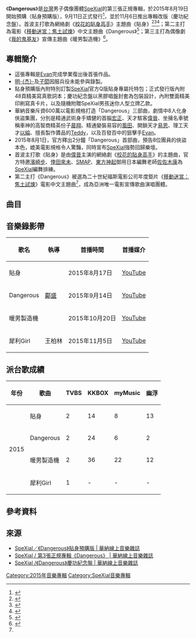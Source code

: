 {{copyedit|time=2018-11-13T11:12:27+00:00}}
{{external links|time=2018-11-13T11:12:27+00:00}}
{{Album infobox | <!-- See Wikipedia:WikiProject_Albums -->
|  Name        = Dangerous
|  Type        = [[專輯|專輯]]
|  Artist      = [[SpeXial|SpeXial]]
|  Cover       = dangerous_preorder.jpg
|  Released    = 2015年8月19日（貼身預購版）<ref>{{Cite web |url=http://www.yesasia.com/global/dangerous-cd-spexial%E5%AE%98%E6%96%B9q%E7%89%88%E8%B2%BC%E8%BA%AB%E5%B0%88%E5%B1%AC%E6%89%98%E7%89%B9%E5%8C%85-%E8%B2%BC%E8%BA%AB%E9%A0%90%E8%B3%BC%E7%89%88/1044946448-0-0-0-zh_TW/info.html |title=YESASIA : Dangerous 鐳射唱片 - SpeXial, 華納國際音樂股份有限公司 - 國語音樂 |accessdate=2020-09-25 |archive-date=2016-03-04 |archive-url=https://web.archive.org/web/20160304111317/http://www.yesasia.com/global/dangerous-cd-spexial%E5%AE%98%E6%96%B9q%E7%89%88%E8%B2%BC%E8%BA%AB%E5%B0%88%E5%B1%AC%E6%89%98%E7%89%B9%E5%8C%85-%E8%B2%BC%E8%BA%AB%E9%A0%90%E8%B3%BC%E7%89%88/1044946448-0-0-0-zh_TW/info.html |dead-url=no }}</ref><br/>2015年9月11日（正式發行版）<br/>2015年11月6日（慶功紀念盤）
|  Recorded    = 2015年
|  Genre       = [[國語流行音樂|國語流行音樂]]
|  Length      = 33:32
|  Label       = [[華納唱片_(台灣)|華納唱片 (台灣)]]
|  Last album  = [[Love_Killah|Love Killah]]<br/>（2015年）
|  This album  =  '''Dangerous''' <br />（2015年）
|  Next album  = [[Boyz_On_Fire_(專輯)|Boyz On Fire]]<br/>（2016年）
| Misc=
}}

《'''Dangerous'''》是[[台灣|台灣]]男子偶像團體[[SpeXial|SpeXial]]的第三張正規專輯，於2015年8月19日開始預購（貼身預購版），9月11日正式發行<ref>{{cite web|url=http://am1470.com/hot_topics_detail.php?i=2315&year=2015&month=8|title=SpeXial 9月發行新專輯 砸600萬拍微電影 搶先看!|3=|publisher=加拿大中文電台|date=2015-08-19|accessdate=2018-11-13|archive-date=2018-06-27|archive-url=https://web.archive.org/web/20180627202327/http://am1470.com/hot_topics_detail.php?i=2315&year=2015&month=8|dead-url=no}}</ref>，並於11月6日推出專輯改版（慶功紀念盤）。首波主打歌為網絡劇《[[校花的貼身高手|校花的貼身高手]]》主題曲《貼身》<ref>{{Cite web|title=SpeXial第二波主打发布 超洗脑低音舞曲充满危险魅力_音乐频道_凤凰网|url=http://yue.ifeng.com/a/20150909/39749793_0.shtml|access-date=2021-07-10|work=yue.ifeng.com|archive-date=2021-07-11|archive-url=https://web.archive.org/web/20210711144845/http://yue.ifeng.com/a/20150909/39749793_0.shtml|dead-url=no}}</ref><ref>{{Cite web|title=SpeXial全新大碟 8.15献艺澳门爱玩音乐演唱会|url=https://www.163.com/ent/article/B0OD0FM3000333J5.html|access-date=2021-07-10|date=2015-08-11|last=网易|work=www.163.com|archive-date=2021-07-10|archive-url=https://web.archive.org/web/20210710160555/https://www.163.com/ent/article/B0OD0FM3000333J5.html|dead-url=no}}</ref><ref>{{Cite web|title=SpeXial敬礼舞席卷全台 或成下一个骑马舞|url=https://ent.sina.cn/star/tv/2015-08-18/detail-ifxfxrav2763623.d.html|access-date=2021-07-10|date=2015-08-18|last=sina_mobile|work=ent.sina.cn|archive-date=2021-07-11|archive-url=https://web.archive.org/web/20210711025922/https://ent.sina.cn/star/tv/2015-08-18/detail-ifxfxrav2763623.d.html|dead-url=no}}</ref>；第二主打為電影《[[移動迷宮：焦土試煉|移動迷宮：焦土試煉]]》中文主題曲《Dangerous》<ref name="sx">{{cite web|url=http://m.nownews.com/n/2015/09/01/1800910|title=SpeXial助陣《移動迷宮2》 主題曲MV藏亮點|3=|publisher=NOWnews 今日新聞|date=2015-09-01|access-date=2018-11-13|archive-url=https://web.archive.org/web/20160813181442/http://m.nownews.com/n/2015/09/01/1800910|archive-date=2016-08-13|dead-url=yes}}</ref>；第三主打為偶像劇《[[我的鬼基友|我的鬼基友]]》宣傳主題曲《暖男製造機》<ref>{{cite web|url=http://www.chinatimes.com/realtimenews/20151001004670-260404|title=SpeXial為張睿家、劉以豪 量身打造〈暖男製造機〉|3=|publisher=中時電子報|date=2015-10-01|accessdate=2018-11-13|archive-date=2016-08-29|archive-url=https://web.archive.org/web/20160829000833/http://www.chinatimes.com/realtimenews/20151001004670-260404|dead-url=no}}</ref>。

==專輯簡介==
*這張專輯是[[馬振桓|Evan]]完成學業復出後首張作品。
*[[許明杰|明-{杰}-]]及[[林子閎|子閎]]因服兵役未能參與錄製。
*貼身預購版內附特別訂製[[SpeXial|SpeXial]]官方Q版貼身專屬托特包；正式發行版內附48頁精美寫真歌詞本；慶功紀念盤以黑膠唱盤封套為包裝設計，內附雙面精美印刷寫真卡片，以及隨機附贈SpeXial男孩迷你人型立牌乙款。
*華納音樂斥資600萬以電影規格打造「Dangerous」三部曲，劇情中8人化身俠盜集團，分別是精通武術身手矯健的首腦[[羅弘証|宏正]]、天才駭客[[黃偉晉|偉晉]]、坐擁名車號稱車神的高智商精英份子[[連晨翔|晨翔]]、精通變裝易容的[[風田|風田]]、開鎖天才[[易柏辰|易恩]]、理工天才[[王以綸|以綸]]、擅長製作贗品的[[陳向熙|Teddy]]，以及百發百中的狙擊手[[馬振桓|Evan]]。
*2015年8月1日，官方釋出2分鐘「Dangerous」首部曲，預告8位團員的俠盜本色，媲美電影規格令人驚豔，同時宣布[[SpeXial|SpeXial]]強勢回歸樂壇。
*首波主打歌《貼身》是由[[黃偉晉|偉晉]]主演的網絡劇《[[校花的貼身高手|校花的貼身高手]]》的主題曲，官方特邀[[濱崎步|濱崎步]]、[[倖田來未|倖田來未]]、[[SMAP|SMAP]]、[[東方神起|東方神起]]御用日本編舞老師[[佐佐木康|佐佐木康]]為[[SpeXial|SpeXial]]編舞排練。
*第二主打《Dangerous》被選為二十世紀福斯電影公司年度鉅片《[[移動迷宮：焦土試煉|移動迷宮：焦土試煉]]》電影中文主題曲<ref name="sx"/>，成為亞洲唯一電影宣傳歌曲演唱團體。

==曲目==
{{Tracklist
| total_length = 33:32

| title1 = 貼身<br/>Love Guardian
| note1 = 
| longnote1 = 第一主打
| music1 = [[黃柏勳|黃柏勳]]<br/>[[戴陽|戴陽]]
| lyrics1 = [[黃柏勳|黃柏勳]]<br/>[[張活寧|張活寧]]<br/>[[馮家瑞|Jerry Feng]] 
| arranger1 = [[戴陽|戴陽]]
| producer1 = 
| length1 = 3:10

| title2 = Dangerous
| note2 = 
| longnote2 = 第二主打
| music2 = [[Katerina_Bramley|Katerina Bramley]]<br/>[[Michael_Conn|Michael Conn]]<br/>[[Robert_Hanna|Robert Hanna]]
| lyrics2 = [[馮家瑞|Jerry Feng]]
| arranger2 = [[Michael_Conn|Michael Conn]]
| producer2 = 
| length2 = 3:14

| title3 = Jam
| music3 = [[Nicklas_Eklund|Nicklas Eklund]]<br/>[[Mattias_Olofsson|Mattias Olofsson]]
| lyrics3 = [[馮家瑞|Jerry Feng]]
| arranger3 = 
| producer3 = 
| length3 = 3:25

| title4 = Bad Bad Boy
| music4 = [[紀佳松|紀佳松]]
| lyrics4 = [[吳易緯|吳易緯]]<br/>[[紀佳松|紀佳松]]<br/>RAP詞：
[[以綸|SpeXial-以綸]]
| arranger4 = [[紀佳松|紀佳松]]
| producer4 = 
| length4 = 3:25

| title5 = 有事嗎<br/>Are You OK?
| music5 = [[孔令奇|孔令奇]]<br/>[[Jae_Chong|Jae Chong]]
| lyrics5 = [[黃柏勳|黃柏勳]]<br/>[[馮家瑞|Jerry Feng]]
| arranger5 = [[紀佳松|紀佳松]]
| producer5 = [[紀佳松|紀佳松]]
| length5 = 3:27

| title6 = 攤牌<br/>Showdown
| music6 =  [[JerryC|JerryC]]<br/>[[周定緯|周定緯]]
| lyrics6 = [[馮家瑞|Jerry Feng]]
| arranger6 = 
| producer6 = 
| length6 = 3:36

| title7 = 暖男製造機<br/>The Sweet Boys
| note7 = 
| longnote7 = 《[[我的鬼基友|我的鬼基友]]》宣傳主題曲。
| music7 = [[都智文|都智文]]
| lyrics7 = [[馮家瑞|Jerry Feng]]
| arranger7 = 
| producer7 = 
| length7 = 3:23

| title8 = 兩個人的博愛特區<br/>My Lucky Star
| music8 = [[Matthew_Tishler|Matthew Tishler]]<br/>[[Vince_Degiorgio|Vince Degiorgio]]<br/>[[Gustav_Efraimsson|Gustav Efraimsson]]
| lyrics8 = [[馮家瑞|Jerry Feng]]
| arranger8 = [[Lamont_Dickerson|Lamont Dickerson]]
| producer8 = 
| length8 = 3:11

| title9 = Uh-Huh! Uh-Huh!
| music9 = [[黃柏勳|黃柏勳]]<br/>[[張雷克|張雷克]]
| lyrics9 = [[馮家瑞|Jerry Feng]]
| arranger9 = 
| producer9 = 
| length9 = 3:16

| title10 = 犀利Girl<br/>Silly Girl
| music10 = [[紀佳松|紀佳松]]
| lyrics10 = [[黃柏勳|黃柏勳]]
| arranger10 = 
| producer10 = 
| length10 = 3:19
}}

==音樂錄影帶==
{| class="wikitable"
! 歌名 !! 執導 !! 首播時間 !! 首播媒介
|-
|貼身||rowspan=3|[[鄺盛|鄺盛]]||2015年8月17日||[https://www.youtube.com/watch?v=OcHOCTkyscI YouTube]{{Wayback|url=https://www.youtube.com/watch?v=OcHOCTkyscI |date=20190327022001 }}
|-
|Dangerous||2015年9月14日||[https://www.youtube.com/watch?v=lBuK2tL1gbI YouTube]{{Wayback|url=https://www.youtube.com/watch?v=lBuK2tL1gbI |date=20190328175806 }}
|-
|暖男製造機||2015年10月20日||[https://www.youtube.com/watch?v=ErfxLUFyxu4 YouTube]{{Wayback|url=https://www.youtube.com/watch?v=ErfxLUFyxu4 |date=20190327020949 }}
|-
|犀利Girl||王柏林||2015年11月5日||[https://www.youtube.com/watch?v=9JM7kbuFXUM YouTube]{{Wayback|url=https://www.youtube.com/watch?v=9JM7kbuFXUM |date=20200401120216 }}
|}

==派台歌成績==
{| class="wikitable"
!年份!!歌曲!!TVBS!!KKBOX!!myMusic!!幽浮
|-
|rowspan="4"|2015||貼身||2||14||8||13
|-
|Dangerous||2||24||6||2
|-
|暖男製造機||2||36||22||12
|-
|犀利Girl||1||-||-||-
|}

== 參考資料 ==
<div class="references-small">
<references></references>
</div>

==來源==
*[https://web.archive.org/web/20190324050014/https://store.warnermusic.com.tw/store/item/4575 SpeXial／《Dangerous》貼身預購版 | 華納線上音樂雜誌]
*[https://web.archive.org/web/20190323144217/https://store.warnermusic.com.tw/store/item/4605 SpeXial / 第3張正規專輯《Dangerous》 | 華納線上音樂雜誌]
*[https://web.archive.org/web/20190323142653/https://store.warnermusic.com.tw/store/item/4640 SpeXial /《Dangerous》慶功紀念盤 | 華納線上音樂雜誌]

{{SpeXial}}
[[Category:2015年音樂專輯|Category:2015年音樂專輯]]
[[Category:SpeXial音樂專輯|Category:SpeXial音樂專輯]]